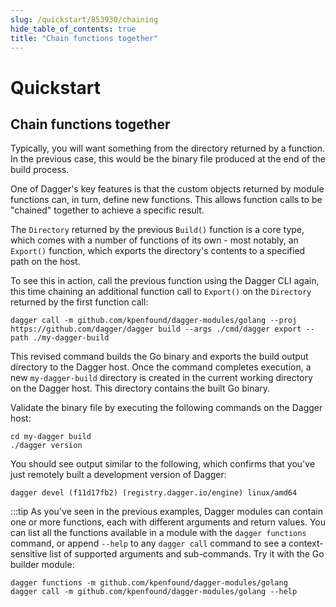 ```yaml
---
slug: /quickstart/853930/chaining
hide_table_of_contents: true
title: "Chain functions together"
---
```


# Quickstart

<PartialExperimentalDocs />

## Chain functions together

Typically, you will want something from the directory returned by a function. In the previous case, this would be the binary file produced at the end of the build process.

One of Dagger's key features is that the custom objects returned by module functions can, in turn, define new functions. This allows function calls to be "chained" together to achieve a specific result.

The `Directory` returned by the previous `Build()` function is a core type, which comes with a number of functions of its own - most notably, an `Export()` function, which exports the directory's contents to a specified path on the host.

To see this in action, call the previous function using the Dagger CLI again, this time chaining an additional function call to `Export()` on the `Directory` returned by the first function call:

```shell
dagger call -m github.com/kpenfound/dagger-modules/golang --proj https://github.com/dagger/dagger build --args ./cmd/dagger export --path ./my-dagger-build
```

This revised command builds the Go binary and exports the build output directory to the Dagger host. Once the command completes execution, a new `my-dagger-build` directory is created in the current working directory on the Dagger host. This directory contains the built Go binary.

Validate the binary file by executing the following commands on the Dagger host:

```shell
cd my-dagger build
./dagger version
```

You should see output similar to the following, which confirms that you've just remotely built a development version of Dagger:

```shell
dagger devel (f11d17fb2) (registry.dagger.io/engine) linux/amd64
```
:::tip
As you've seen in the previous examples, Dagger modules can contain one or more functions, each with different arguments and return values. You can list all the functions available in a module with the `dagger functions` command, or append `--help` to any `dagger call` command to see a context-sensitive list of supported arguments and sub-commands. Try it with the Go builder module:

```shell
dagger functions -m github.com/kpenfound/dagger-modules/golang
dagger call -m github.com/kpenfound/dagger-modules/golang --help
```
